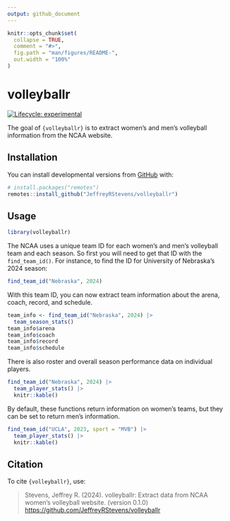 ```yaml
---
output: github_document
---
```


<!-- README.md is generated from README.Rmd. Please edit that file -->

```r
knitr::opts_chunk$set(
  collapse = TRUE,
  comment = "#>",
  fig.path = "man/figures/README-",
  out.width = "100%"
)
```

# volleyballr

<!-- badges: start -->
[![Lifecycle: experimental](https://img.shields.io/badge/lifecycle-experimental-orange.svg)](https://lifecycle.r-lib.org/articles/stages.html#experimental)
<!-- badges: end -->

The goal of `{volleyballr}` is to extract women's and men's volleyball information from the NCAA website.

## Installation

You can install developmental versions from [GitHub](https://github.com/) with:

```r
# install.packages("remotes")
remotes::install_github("JeffreyRStevens/volleyballr")
```

## Usage

```r
library(volleyballr)
```


The NCAA uses a unique team ID for each women's and men's volleyball team and each season. So first you will need to get that ID with the `find_team_id()`. For instance, to find the ID for University of Nebraska's 2024 season:
```r
find_team_id("Nebraska", 2024)
```

With this team ID, you can now extract team information about the arena, coach, record, and schedule.

```r
team_info <- find_team_id("Nebraska", 2024) |> 
  team_season_stats()
team_info$arena
team_info$coach
team_info$record
team_info$schedule
```

There is also roster and overall season performance data on individual players. 

```r
find_team_id("Nebraska", 2024) |> 
  team_player_stats() |> 
  knitr::kable()
```

By default, these functions return information on women's teams, but they can be set to return men's information.

```r
find_team_id("UCLA", 2023, sport = "MVB") |> 
  team_player_stats() |> 
  knitr::kable()
```


## Citation

To cite `{volleyballr}`, use:

> Stevens, Jeffrey R. (2024). volleyballr: Extract data from NCAA women's volleyball website.
> (version 0.1.0)
> <https://github.com/JeffreyRStevens/volleyballr>


